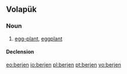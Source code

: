 ==Volapük==

===Noun===
{{vo-noun}}

# [[egg-plant]], [[eggplant]]

====Declension====
{{vo-decl-noun}}

[[eo:berjen]]
[[io:berjen]]
[[pl:berjen]]
[[pt:berjen]]
[[vo:berjen]]